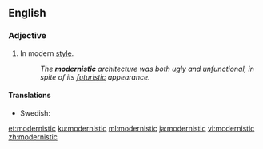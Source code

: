 ==English==

===Adjective===
{{en-adj}}

# In modern [[style]].
#: ''The '''modernistic''' architecture was both ugly and unfunctional, in spite of its [[futuristic]] appearance.''

====Translations====
{{trans-top|}}
{{trans-mid}}
* Swedish: {{t|sv|modernistisk}}
{{trans-bottom}}

[[et:modernistic]]
[[ku:modernistic]]
[[ml:modernistic]]
[[ja:modernistic]]
[[vi:modernistic]]
[[zh:modernistic]]